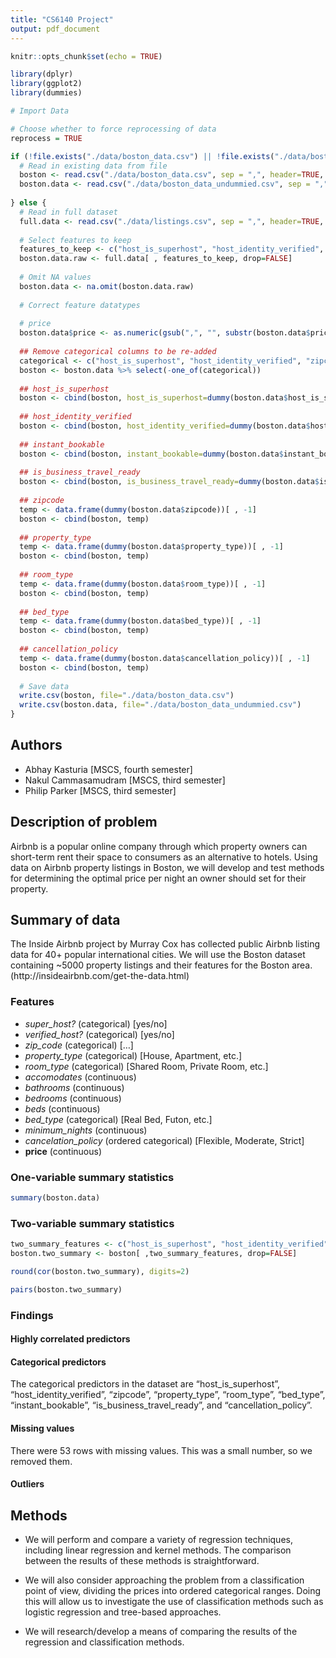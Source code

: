 ```yaml
---
title: "CS6140 Project"
output: pdf_document
---
```


```r
knitr::opts_chunk$set(echo = TRUE)

library(dplyr)
library(ggplot2)
library(dummies)
```

```r
# Import Data

# Choose whether to force reprocessing of data
reprocess = TRUE

if (!file.exists("./data/boston_data.csv") || !file.exists("./data/boston_data_undummied.csv") || reprocess) {
  # Read in existing data from file
  boston <- read.csv("./data/boston_data.csv", sep = ",", header=TRUE, na.strings=c("", " ", "NA"))
  boston.data <- read.csv("./data/boston_data_undummied.csv", sep = ",", header=TRUE, na.strings=c("", " ", "NA"))
  
} else {
  # Read in full dataset
  full.data <- read.csv("./data/listings.csv", sep = ",", header=TRUE, na.strings=c("", " ", "NA"))
  
  # Select features to keep
  features_to_keep <- c("host_is_superhost", "host_identity_verified", "zipcode", "property_type", "room_type", "accommodates", "bathrooms", "bedrooms", "beds", "bed_type", "price", "guests_included", "minimum_nights", "number_of_reviews", "instant_bookable", "is_business_travel_ready", "cancellation_policy")
  boston.data.raw <- full.data[ , features_to_keep, drop=FALSE]
  
  # Omit NA values
  boston.data <- na.omit(boston.data.raw)
  
  # Correct feature datatypes
  
  # price
  boston.data$price <- as.numeric(gsub(",", "", substr(boston.data$price, 2, length(boston.data$price) - 1)))
  
  ## Remove categorical columns to be re-added
  categorical <- c("host_is_superhost", "host_identity_verified", "zipcode", "property_type", "room_type", "bed_type", "instant_bookable", "is_business_travel_ready", "cancellation_policy")
  boston <- boston.data %>% select(-one_of(categorical))
  
  ## host_is_superhost
  boston <- cbind(boston, host_is_superhost=dummy(boston.data$host_is_superhost, sep="_")[ , -1])
  
  ## host_identity_verified
  boston <- cbind(boston, host_identity_verified=dummy(boston.data$host_identity_verified, sep="_")[ , -1])
  
  ## instant_bookable
  boston <- cbind(boston, instant_bookable=dummy(boston.data$instant_bookable, sep="_")[ , -1])
  
  ## is_business_travel_ready
  boston <- cbind(boston, is_business_travel_ready=dummy(boston.data$is_business_travel_ready, sep="_")[ , -1])
  
  ## zipcode
  temp <- data.frame(dummy(boston.data$zipcode))[ , -1]
  boston <- cbind(boston, temp)
  
  ## property_type
  temp <- data.frame(dummy(boston.data$property_type))[ , -1]
  boston <- cbind(boston, temp)
  
  ## room_type
  temp <- data.frame(dummy(boston.data$room_type))[ , -1]
  boston <- cbind(boston, temp)
  
  ## bed_type
  temp <- data.frame(dummy(boston.data$bed_type))[ , -1]
  boston <- cbind(boston, temp)
  
  ## cancellation_policy
  temp <- data.frame(dummy(boston.data$cancellation_policy))[ , -1]
  boston <- cbind(boston, temp)
  
  # Save data
  write.csv(boston, file="./data/boston_data.csv")
  write.csv(boston.data, file="./data/boston_data_undummied.csv")
}
```


## Authors
- Abhay Kasturia [MSCS, fourth semester]
- Nakul Cammasamudram [MSCS, third semester]
- Philip Parker [MSCS, third semester]


## Description of problem

Airbnb is a popular online company through which property owners can short-term rent their space to consumers as an alternative to hotels. Using data on Airbnb property listings in Boston, we will develop and test methods for determining the optimal price per night an owner should set for their property.

## Summary of data

The Inside Airbnb project by Murray Cox has collected public Airbnb listing data for 40+ popular international cities. We will use the Boston dataset containing ~5000 property listings and their features for the Boston area. (http://insideairbnb.com/get-the-data.html)

### Features
- *super_host?* (categorical) [yes/no]
- *verified_host?* (categorical) [yes/no]
- *zip_code* (categorical) [...]
- *property_type* (categorical) [House, Apartment, etc.]
- *room_type* (categorical) [Shared Room, Private Room, etc.]
- *accomodates* (continuous)
- *bathrooms* (continuous)
- *bedrooms* (continuous)
- *beds* (continuous)
- *bed_type* (categorical) [Real Bed, Futon, etc.]
- *minimum_nights* (continuous)
- *cancelation_policy* (ordered categorical) [Flexible, Moderate, Strict]
- **price** (continuous) 


### One-variable summary statistics
```r
summary(boston.data)
```


### Two-variable summary statistics
```r
two_summary_features <- c("host_is_superhost", "host_identity_verified", "accommodates", "bathrooms", "bedrooms", "beds", "price", "guests_included", "minimum_nights", "number_of_reviews", "instant_bookable", "is_business_travel_ready")
boston.two_summary <- boston[ ,two_summary_features, drop=FALSE]
```

```r
round(cor(boston.two_summary), digits=2)
```

```r
pairs(boston.two_summary)
```

### Findings
#### Highly correlated predictors



#### Categorical predictors
The categorical predictors in the dataset are "host_is_superhost", "host_identity_verified", "zipcode", "property_type", "room_type", "bed_type", "instant_bookable", "is_business_travel_ready", and "cancellation_policy".


#### Missing values

There were 53 rows with missing values. This was a small number, so we removed them.

#### Outliers
 

## Methods
- We will perform and compare a variety of regression techniques, including linear regression and kernel methods. The comparison between the results of these methods is straightforward.

- We will also consider approaching the problem from a classification point of view, dividing the prices into ordered categorical ranges. Doing this will allow us to investigate the use of classification methods such as logistic regression and tree-based approaches.

- We will research/develop a means of comparing the results of the regression and classification methods.




